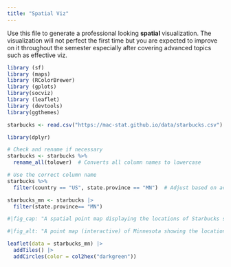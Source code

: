 ```yaml
---
title: "Spatial Viz"
---
```


Use this file to generate a professional looking **spatial** visualization.  The visualization will not perfect the first time but you are expected to improve on it throughout the semester especially after covering advanced topics such as effective viz.
```r
library (sf)
library (maps)
library (RColorBrewer)
library (gplots)
library(socviz)
library (leaflet)
library (devtools)
library(ggthemes)
```


```r
starbucks <- read.csv("https://mac-stat.github.io/data/starbucks.csv")
```

```r
library(dplyr)

# Check and rename if necessary
starbucks <- starbucks %>%
  rename_all(tolower)  # Converts all column names to lowercase

# Use the correct column name
starbucks %>%
  filter(country == "US", state.province == "MN")  # Adjust based on actual column name

```

```r
starbucks_mn <- starbucks |>   
  filter(state.province== "MN")
```


```r
#|fig_cap: "A spatial point map displaying the locations of Starbucks stores within Minnesota. The distribution highlights store density in the Twin Cities which is the major metropolitan area."

#|fig_alt: "A point map (interactive) of Minnesota showing the locations of Starbucks stores. Densely clustered points appear in major cities, with sparser distribution in rural areas. Another key takeaway is that there are more concentrated in the Twin Cities than the rest of Minnesota. The map provides a visual representation of Starbucks' geographic presence across the state. Data is from starbucks https://mac-stat.github.io/data/starbucks.csv".

leaflet(data = starbucks_mn) |> 
  addTiles() |> 
  addCircles(color = col2hex("darkgreen"))
```



